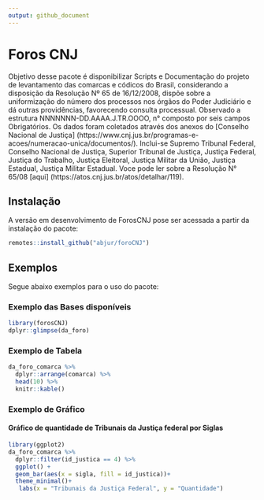 ```yaml
---
output: github_document
---
```

# Foros CNJ 

Objetivo desse pacote é disponibilizar Scripts e Documentação do projeto de levantamento das comarcas e códicos do Brasil, 
considerando a disposição da Resolução Nº 65 de 16/12/2008, dispõe sobre a uniformização do número dos processos nos órgãos do 
Poder Judiciário e dá outras providências, favorecendo consulta processual. 
Observado a estrutura NNNNNNN-DD.AAAA.J.TR.OOOO, n° composto por seis campos Obrigatórios. 
Os dados foram coletados através dos anexos do [Conselho Nacional de Justiça] (https://www.cnj.jus.br/programas-e-acoes/numeracao-unica/documentos/). 
Inclui-se Supremo Tribunal Federal, Conselho Nacional de Justiça, Superior Tribunal de Justiça, Justiça Federal,
Justiça do Trabalho, Justiça Eleitoral, Justiça Militar da União, Justiça Estadual, Justiça Militar Estadual. 
Voce pode ler sobre a Resolução N° 65/08 [aqui] (https://atos.cnj.jus.br/atos/detalhar/119). 


## Instalação

A versão em desenvolvimento de ForosCNJ pose ser acessada a partir da instalação do pacote: 

``` r
remotes::install_github("abjur/foroCNJ")
```

## Exemplos

Segue abaixo exemplos para o uso do pacote: 

### Exemplo das Bases disponíveis 


```r
library(forosCNJ)
dplyr::glimpse(da_foro)
```
### Exemplo de Tabela

```r
da_foro_comarca %>% 
  dplyr::arrange(comarca) %>% 
  head(10) %>% 
  knitr::kable()
```
### Exemplo de Gráfico

#### Gráfico de quantidade de Tribunais da Justiça federal por Siglas

``` r
library(ggplot2)
da_foro_comarca %>%
  dplyr::filter(id_justica == 4) %>% 
  ggplot() +
  geom_bar(aes(x = sigla, fill = id_justica))+
  theme_minimal()+
   labs(x = "Tribunais da Justiça Federal", y = "Quantidade")

```

